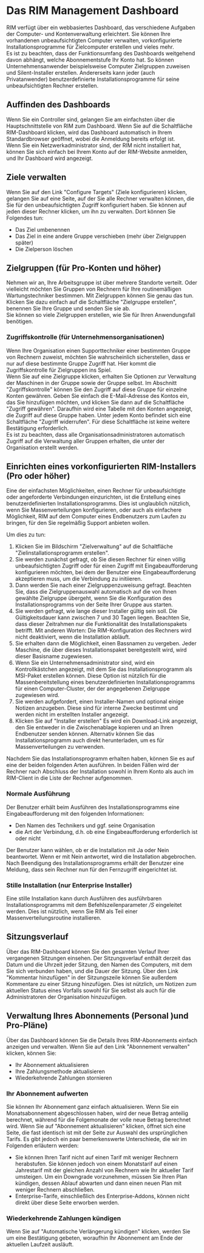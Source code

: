 
# Das RIM Management Dashboard
RIM verfügt über ein webbasiertes Dashboard, das verschiedene Aufgaben der Computer- und Kontenverwaltung erleichtert. Sie können Ihre vorhandenen unbeaufsichtigten Computer verwalten, vorkonfigurierte Installationsprogramme für Zielcomputer erstellen und vieles mehr.  
Es ist zu beachten, dass der Funktionsumfang des Dashboards weitgehend davon abhängt, welche Abonnementstufe Ihr Konto hat. So können Unternehmensanwender beispielsweise Computer Zielgruppen zuweisen und Silent-Installer erstellen. Andererseits kann jeder (auch Privatanwender) benutzerdefinierte Installationsprogramme für seine unbeaufsichtigten Rechner erstellen.
## Auffinden des Dashboards
Wenn Sie ein Controller sind, gelangen Sie am einfachsten über die Hauptschnittstelle von RIM zum Dashboard. Wenn Sie auf die Schaltfläche RIM-Dashboard klicken, wird das Dashboard automatisch in Ihrem Standardbrowser geöffnet, wobei die Anmeldung bereits erfolgt ist.  
Wenn Sie ein Netzwerkadministrator sind, der RIM nicht installiert hat, können Sie sich einfach bei Ihrem Konto auf der RIM-Website anmelden, und Ihr Dashboard wird angezeigt.
## Ziele verwalten
Wenn Sie auf den Link "Configure Targets" (Ziele konfigurieren) klicken, gelangen Sie auf eine Seite, auf der Sie alle Rechner verwalten können, die Sie für den unbeaufsichtigten Zugriff konfiguriert haben. Sie können auf jeden dieser Rechner klicken, um ihn zu verwalten. Dort können Sie Folgendes tun:
* Das Ziel umbenennen
* Das Ziel in eine andere Gruppe verschieben (mehr über Zielgruppen später)
* Die Zielperson löschen

## Zielgruppen (für Pro-Konten und höher)
Nehmen wir an, Ihre Arbeitsgruppe ist über mehrere Standorte verteilt. Oder vielleicht möchten Sie Gruppen von Rechnern für Ihre routinemäßigen Wartungstechniker bestimmen. Mit Zielgruppen können Sie genau das tun. Klicken Sie dazu einfach auf die Schaltfläche "Zielgruppe erstellen", benennen Sie Ihre Gruppe und senden Sie sie ab.  
Sie können so viele Zielgruppen erstellen, wie Sie für Ihren Anwendungsfall benötigen. 
### Zugriffskontrolle (für Unternehmensorganisationen)
Wenn Ihre Organisation einen Supporttechniker einer bestimmten Gruppe von Rechnern zuweist, möchten Sie wahrscheinlich sicherstellen, dass er nur auf diese bestimmte Gruppe Zugriff hat. Hier kommt die Zugriffskontrolle für Zielgruppen ins Spiel.  
Wenn Sie auf eine Zielgruppe klicken, erhalten Sie Optionen zur Verwaltung der Maschinen in der Gruppe sowie der Gruppe selbst. Im Abschnitt "Zugriffskontrolle" können Sie den Zugriff auf diese Gruppe für einzelne Konten gewähren. Geben Sie einfach die E-Mail-Adresse des Kontos ein, das Sie hinzufügen möchten, und klicken Sie dann auf die Schaltfläche "Zugriff gewähren". Daraufhin wird eine Tabelle mit den Konten angezeigt, die Zugriff auf diese Gruppe haben. Unter jedem Konto befindet sich eine Schaltfläche "Zugriff widerrufen". Für diese Schaltfläche ist keine weitere Bestätigung erforderlich.  
Es ist zu beachten, dass alle Organisationsadministratoren automatisch Zugriff auf die Verwaltung aller Gruppen erhalten, die unter der Organisation erstellt werden.
## Einrichten eines vorkonfigurierten RIM-Installers (Pro oder höher)
Eine der einfachsten Möglichkeiten, einen Rechner für unbeaufsichtigte oder angeforderte Verbindungen einzurichten, ist die Erstellung eines benutzerdefinierten Installationsprogramms. Dies ist unglaublich nützlich, wenn Sie Massenverteilungen konfigurieren, oder auch als einfachere Möglichkeit, RIM auf dem Computer eines Endbenutzers zum Laufen zu bringen, für den Sie regelmäßig Support anbieten wollen.

Um dies zu tun:
1. Klicken Sie im Bildschirm "Zielverwaltung" auf die Schaltfläche "Zielinstallationsprogramm erstellen".
1. Sie werden zunächst gefragt, ob Sie diesen Rechner für einen völlig unbeaufsichtigten Zugriff oder für einen Zugriff mit Eingabeaufforderung konfigurieren möchten, bei dem der Benutzer eine Eingabeaufforderung akzeptieren muss, um die Verbindung zu initiieren.
1. Dann werden Sie nach einer Zielgruppenzuweisung gefragt. Beachten Sie, dass die Zielgruppenauswahl automatisch auf die von Ihnen gewählte Zielgruppe übergeht, wenn Sie die Konfiguration des Installationsprogramms von der Seite Ihrer Gruppe aus starten.
1. Sie werden gefragt, wie lange dieser Installer gültig sein soll. Die Gültigkeitsdauer kann zwischen 7 und 30 Tagen liegen. Beachten Sie, dass dieser Zeitrahmen nur die Funktionalität des Installationspakets betrifft. Mit anderen Worten: Die RIM-Konfiguration des Rechners wird nicht deaktiviert, wenn die Installation abläuft.
1. Sie erhalten dann die Möglichkeit, einen Bassnamen zu vergeben. Jeder Maschine, die über dieses Installationspaket bereitgestellt wird, wird dieser Basisname zugewiesen.
1. Wenn Sie ein Unternehmensadministrator sind, wird ein Kontrollkästchen angezeigt, mit dem Sie das Installationsprogramm als MSI-Paket erstellen können. Diese Option ist nützlich für die Massenbereitstellung eines benutzerdefinierten Installationsprogramms für einen Computer-Cluster, der der angegebenen Zielgruppe zugewiesen wird.
1. Sie werden aufgefordert, einen Installer-Namen und optional einige Notizen anzugeben. Diese sind für interne Zwecke bestimmt und werden nicht im erstellten Installer angezeigt.
1. Klicken Sie auf "Installer erstellen" Es wird ein Download-Link angezeigt, den Sie entweder in die Zwischenablage kopieren und an Ihren Endbenutzer senden können. Alternativ können Sie das Installationsprogramm auch direkt herunterladen, um es für Massenverteilungen zu verwenden.

Nachdem Sie das Installationsprogramm erhalten haben, können Sie es auf eine der beiden folgenden Arten ausführen. In beiden Fällen wird der Rechner nach Abschluss der Installation sowohl in Ihrem Konto als auch im RIM-Client in die Liste der Rechner aufgenommen.
### Normale Ausführung
Der Benutzer erhält beim Ausführen des Installationsprogramms eine Eingabeaufforderung mit den folgenden Informationen:
* Den Namen des Technikers und ggf. seine Organisation
* die Art der Verbindung, d.h. ob eine Eingabeaufforderung erforderlich ist oder nicht

Der Benutzer kann wählen, ob er die Installation mit Ja oder Nein beantwortet. Wenn er mit Nein antwortet, wird die Installation abgebrochen. Nach Beendigung des Installationsprogramms erhält der Benutzer eine Meldung, dass sein Rechner nun für den Fernzugriff eingerichtet ist.
### Stille Installation (nur Enterprise Installer)
Eine stille Installation kann durch Ausführen des ausführbaren Installationsprogramms mit dem Befehlszeilenparameter */S* eingeleitet werden. Dies ist nützlich, wenn Sie RIM als Teil einer Massenverteilungsroutine installieren.
## Sitzungsverlauf
Über das RIM-Dashboard können Sie den gesamten Verlauf Ihrer vergangenen Sitzungen einsehen. Der Sitzungsverlauf enthält derzeit das Datum und die Uhrzeit jeder Sitzung, den Namen des Computers, mit dem Sie sich verbunden haben, und die Dauer der Sitzung. Über den Link "Kommentar hinzufügen" in der Sitzungszeile können Sie außerdem Kommentare zu einer Sitzung hinzufügen. Dies ist nützlich, um Notizen zum aktuellen Status eines Vorfalls sowohl für Sie selbst als auch für die Administratoren der Organisation hinzuzufügen.
## Verwaltung Ihres Abonnements (Personal )und Pro-Pläne)
Über das Dashboard können Sie die Details Ihres RIM-Abonnements einfach anzeigen und verwalten. Wenn Sie auf den Link "Abonnement verwalten" klicken, können Sie:
* Ihr Abonnement aktualisieren
* Ihre Zahlungsmethode aktualisieren
* Wiederkehrende Zahlungen stornieren

### Ihr Abonnement aufwerten
Sie können Ihr Abonnement ganz einfach aktualisieren. Wenn Sie ein Monatsabonnement abgeschlossen haben, wird der neue Betrag anteilig berechnet, während für die Folgemonate der volle neue Betrag berechnet wird. Wenn Sie auf "Abonnement aktualisieren" klicken, öffnet sich eine Seite, die fast identisch ist mit der Seite zur Auswahl des ursprünglichen Tarifs. Es gibt jedoch ein paar bemerkenswerte Unterschiede, die wir im Folgenden erläutern werden:
* Sie können Ihren Tarif nicht auf einen Tarif mit weniger Rechnern herabstufen. Sie können jedoch von einem Monatstarif auf einen Jahrestarif mit der gleichen Anzahl von Rechnern wie Ihr aktueller Tarif umsteigen. Um ein Downgrade vorzunehmen, müssen Sie Ihren Plan kündigen, dessen Ablauf abwarten und dann einen neuen Plan mit weniger Rechnern abschließen.
* Enterprise-Tarife, einschließlich des Enterprise-Addons, können nicht direkt über diese Seite erworben werden.

### Wiederkehrende Zahlungen kündigen
Wenn Sie auf "Automatische Verlängerung kündigen" klicken, werden Sie um eine Bestätigung gebeten, woraufhin Ihr Abonnement am Ende der aktuellen Laufzeit ausläuft.